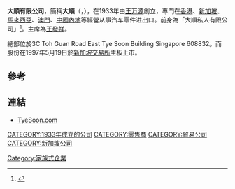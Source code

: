 '''大順有限公司'''，簡稱'''大順'''（'''{{lang-en|Tye Soon Limited}}'''，{{sgx|T08}}），在1933年由[[王万源|王万源]]創立，專門在[[香港|香港]]、[[新加坡|新加坡]]、[[馬來西亞|馬來西亞]]、[[澳門|澳門]]、[[中國內地|中國內地]]等經營从事汽车零件进出口。前身為「大順私人有限公司」<ref>{{Cite web |url=http://www.tyesoon.com/about/corporate-profile |title=大順有限公司企業資料 |access-date=2012-03-27 |archive-date=2015-09-08 |archive-url=https://web.archive.org/web/20150908053735/http://www.tyesoon.com/about/corporate-profile |dead-url=no }}</REF>。主席為[[王發祥|王發祥]]。

總部位於3C Toh Guan Road East Tye Soon Building Singapore 608832。而股份在1997年5月19日於[[新加坡交易所|新加坡交易所]]主板上市。

==參考==
{{REFLIST}}

==連結==
*[http://www.tyesoon.com TyeSoon.com] {{Wayback|url=http://www.tyesoon.com/ |date=20201201171200 }}

[[CATEGORY:1933年成立的公司|CATEGORY:1933年成立的公司]]
[[Category:家族式企業|Category:家族式企業]]
[[CATEGORY:零售商|CATEGORY:零售商]]
[[CATEGORY:貿易公司|CATEGORY:貿易公司]]
[[CATEGORY:新加坡公司|CATEGORY:新加坡公司]]